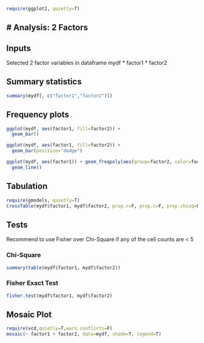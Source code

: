 ```r
require(ggplot2, quietly=T)
```

# Analysis: 2 Factors
---

## Inputs

Selected 2 factor variables in dataframe mydf
* factor1
* factor2

## Summary statistics

```r
summary(mydf[, c("factor1","factor2")])
```

## Frequency plots

```r
ggplot(mydf, aes(factor1, fill=factor2)) + 
  geom_bar()
```

```r
ggplot(mydf, aes(factor1, fill=factor2)) + 
  geom_bar(position="dodge")
```

```r
ggplot(mydf, aes(factor1)) + geom_freqpoly(aes(group=factor2, color=factor2)) 
  geom_line()
```


## Tabulation

```r
require(gmodels, quietly=T)
CrossTable(mydf$factor1, mydf$factor2, prop.r=F, prop.c=F, prop.chisq=F)
```

## Tests

Recommend to use Fisher over Chi-Square if any of the cell counts are < 5

### Chi-Square

```r
summary(table(mydf$factor1, mydf$factor2))
```

### Fisher Exact Test

```r
fisher.test(mydf$factor1, mydf$factor2)
```

## Mosaic Plot

```r
require(vcd,quietly=T,warn.conflicts=F)
mosaic(~ factor1 + factor2, data=mydf, shade=T, legend=T)
```

